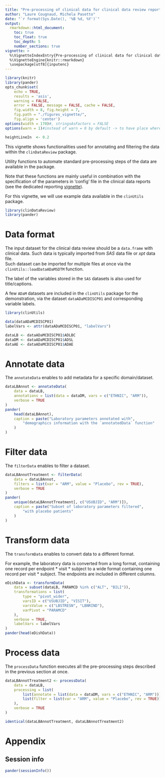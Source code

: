 ```yaml
---
title: "Pre-processing of clinical data for clinical data review report"
author: "Laure Cougnaud, Michela Pasetto"
date: "`r format(Sys.Date(), '%B %d, %Y')`"
output: 
  rmarkdown::html_document:
    toc: true
    toc_float: true
    toc_depth: 5
    number_sections: true
vignette: >
  %\VignetteIndexEntry{Pre-processing of clinical data for clinical data review report}
  %\VignetteEngine{knitr::rmarkdown}
  \usepackage[utf8]{inputenc}
---
```


```r

library(knitr)
library(pander)
opts_chunk$set(
    echo = TRUE, 
    results = 'asis', 
    warning = FALSE, 
    error = FALSE, message = FALSE, cache = FALSE,
    fig.width = 8, fig.height = 7,
    fig.path = "./figures_vignette/",
    fig.align = 'center')
options(width = 170)#, stringsAsFactors = FALSE
options(warn = 1)#instead of warn = 0 by default -> to have place where warnings occur in the call to Sweave function

heightLineIn  <- 0.2

```

This vignette shows functionalities used for annotating and filtering the data
within the `clinDataReview` package.

Utility functions to automate standard pre-processing steps of the data are
available in the package.

Note that these functions are mainly useful in combination with the
specification of the parameters in 'config' file in the clinical data
reports (see the
dedicated reporting
[vignette](../doc/clinDataReview-reporting.html)).

For this vignette, we will use example data available in the `clinUtils`
package.

```r

library(clinDataReview)
library(pander)

```

# Data format

The input dataset for the clinical data review should be a `data.frame`
with clinical data. Such data is typically imported
from _SAS_ data file or _xpt_ data file.  
Such dataset can be imported for multiple files at once via the 
`clinUtils::loadDataADaMSDTM` function.

The label of the variables stored in the
`SAS` datasets is also used for title/captions. 

A few `ADaM` datasets are included in the `clinUtils` package for the
demonstration, via the dataset `dataADaMCDISCP01` and corresponding variable
labels.

```r

library(clinUtils)

data(dataADaMCDISCP01)
labelVars <- attr(dataADaMCDISCP01, "labelVars")

dataLB <- dataADaMCDISCP01$ADLBC
dataDM <- dataADaMCDISCP01$ADSL
dataAE <- dataADaMCDISCP01$ADAE

```

# Annotate data

The `annotateData` enables to add metadata for a specific domain/dataset.

```r

dataLBAnnot <- annotateData(
    data = dataLB, 
    annotations = list(data = dataDM, vars = c("ETHNIC", "ARM")), 
    verbose = TRUE
)
pander(
    head(dataLBAnnot), 
    caption = paste("Laboratory parameters annotated with",
        "demographics information with the `annotatedData` function"
    )
)
```

# Filter data

The `filterData` enables to filter a dataset.

```r

dataLBAnnotTreatment <- filterData(
    data = dataLBAnnot, 
    filters = list(var = "ARM", value = "Placebo", rev = TRUE), 
    verbose = TRUE
)
pander(
    unique(dataLBAnnotTreatment[, c("USUBJID", "ARM")]), 
    caption = paste("Subset of laboratory parameters filtered",
        "with placebo patients"
    )
)
```

# Transform data

The `transformData` enables to convert data to a different format.

For example, the laboratory data is converted from a long format, containing one
record per endpoint * visit * subject to a wide format containing one record per
visit * subject. The endpoints are included in different columns.

```r

eDishData <- transformData(
    data = subset(dataLB, PARAMCD %in% c("ALT", "BILI")),
    transformations = list(
        type = "pivot_wider",
        varsID = c("USUBJID", "VISIT"), 
        varsValue = c("LBSTRESN", "LBNRIND"),
        varPivot = "PARAMCD"
    ),
    verbose = TRUE,
    labelVars = labelVars
)
pander(head(eDishData))

```

# Process data

The `processData` function executes all the pre-processing steps described in
the previous section at once.

```r

dataLBAnnotTreatment2 <- processData(
    data = dataLB,
    processing = list(
        list(annotate = list(data = dataDM, vars = c("ETHNIC", "ARM"))),
        list(filter = list(var = "ARM", value = "Placebo", rev = TRUE))
    ),
    verbose = TRUE
)

identical(dataLBAnnotTreatment, dataLBAnnotTreatment2)

```

# Appendix

## Session info

```r

pander(sessionInfo())

```



